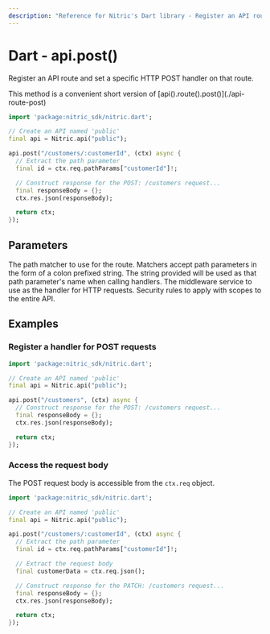 ```yaml
---
description: "Reference for Nitric's Dart library - Register an API route and set a specific HTTP POST handler on that route."
---
```


# Dart - api.post()

Register an API route and set a specific HTTP POST handler on that route.

<Note>
  This method is a convenient short version of
  [api().route().post()](./api-route-post)
</Note>

```dart
import 'package:nitric_sdk/nitric.dart';

// Create an API named 'public'
final api = Nitric.api("public");

api.post("/customers/:customerId", (ctx) async {
  // Extract the path parameter
  final id = ctx.req.pathParams["customerId"]!;

  // Construct response for the POST: /customers request...
  final responseBody = {};
  ctx.res.json(responseBody);

  return ctx;
});
```

## Parameters

<Properties>
  <Property name="match" required type="String">
    The path matcher to use for the route. Matchers accept path parameters in
    the form of a colon prefixed string. The string provided will be used as
    that path parameter's name when calling handlers.
  </Property>
  <Property name="handler" required type="HttpHandler">
    The middleware service to use as the handler for HTTP requests.
  </Property>
  <Property name="security" type="List<OidcOptions>">
    Security rules to apply with scopes to the entire API.
  </Property>
</Properties>

## Examples

### Register a handler for POST requests

```dart
import 'package:nitric_sdk/nitric.dart';

// Create an API named 'public'
final api = Nitric.api("public");

api.post("/customers", (ctx) async {
  // Construct response for the POST: /customers request...
  final responseBody = {};
  ctx.res.json(responseBody);

  return ctx;
});
```

### Access the request body

The POST request body is accessible from the `ctx.req` object.

```dart
import 'package:nitric_sdk/nitric.dart';

// Create an API named 'public'
final api = Nitric.api("public");

api.post("/customers/:customerId", (ctx) async {
  // Extract the path parameter
  final id = ctx.req.pathParams["customerId"]!;

  // Extract the request body
  final customerData = ctx.req.json();

  // Construct response for the PATCH: /customers request...
  final responseBody = {};
  ctx.res.json(responseBody);

  return ctx;
});
```
